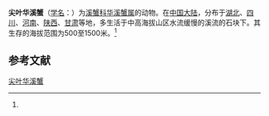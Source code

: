 {{Speciesbox
| name = 尖叶华溪蟹
| status = 
| status_system = 
| image = 
| genus = Sinopotamon
| species = acutum
| authority = (Dai, 1997)<ref name='id12147'>{{cite web| url =http://www.bioinfo.cn/db05/BjdwSpecies.php?action=view&id=12147| title =尖叶华溪蟹| work =《中国动物物种编目数据库》| publisher =中国科学院微生物研究所| author =中国科学院动物研究所| accessdate =2009-04-28| deadurl =yes| archiveurl =https://web.archive.org/web/20160305074402/http://www.bioinfo.cn/db05/BjdwSpecies.php?action=view&id=12147| archivedate =2016-03-05}}</ref>
}}

'''尖叶华溪蟹'''（[[学名|学名]]：{{lang|la|''Sinopotamon acutum''}}）为[[溪蟹科|溪蟹科]][[华溪蟹属|华溪蟹属]]的动物。在[[中国大陆|中国大陆]]，分布于[[湖北|湖北]]、[[四川|四川]]、[[河南|河南]]、[[陕西|陕西]]、[[甘肃|甘肃]]等地，多生活于中高海拔山区水流缓慢的溪流的石块下。其生存的海拔范围为500至1500米。<ref name='id12147'/>

== 参考文献 ==
{{reflist}}

{{Wikispecies|Sinopotamon acutum}}
{{Taxonbar|from=Q14343739}}

[[Category:华溪蟹属|尖叶华溪蟹]]


{{螃蟹小作品}}